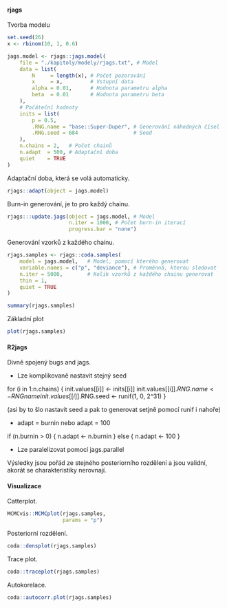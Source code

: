 #### rjags

Tvorba modelu

```{r }
set.seed(26)
x <- rbinom(10, 1, 0.6)

jags.model <- rjags::jags.model(
    file = "./kapitoly/modely/rjags.txt", # Model
    data = list(
        N     = length(x), # Počet pozorování
        x     = x,         # Vstupní data
        alpha = 0.01,      # Hodnota parametru alpha
        beta  = 0.01       # Hodnota parametru beta
    ),
    # Počáteční hodnoty
    inits = list(
        p = 0.5,
        .RNG.name = "base::Super-Duper", # Generování náhodných čísel
        .RNG.seed = 684                  # Seed
    ),
    n.chains = 2,   # Počet chainů
    n.adapt  = 500, # Adaptační doba
    quiet    = TRUE
)
```

Adaptační doba, která se volá automaticky.

```{r , eval=FALSE}
rjags::adapt(object = jags.model)
```

Burn-in generování, je to pro každý chainu.

```{r }
rjags:::update.jags(object = jags.model, # Model
                    n.iter = 1000, # Počet burn-in iterací
                    progress.bar = "none")
```

Generování vzorků z každého chainu.

```{r }
rjags.samples <- rjags::coda.samples(
    model = jags.model,   # Model, pomocí kterého generovat
    variable.names = c("p", "deviance"), # Proměnná, kterou sledovat
    n.iter = 5000,        # Kolik vzorků z každého chainu generovat
    thin = 1,
    quiet = TRUE
)

summary(rjags.samples)
```

Základní plot


```{r }
plot(rjags.samples)
```

#### R2jags

Divně spojený bugs and jags.

- Lze komplikovaně nastavit stejný seed

for (i in 1:n.chains) {
    init.values[[i]] <- inits[[i]]
    init.values[[i]]$.RNG.name <- RNGname
    init.values[[i]]$.RNG.seed <- runif(1, 0, 2^31)
}

(asi by to šlo nastavit seed a pak to generovat setjně pomocí runif i nahoře)

- adapt = burnin nebo adapt = 100

if (n.burnin > 0) {
    n.adapt <- n.burnin
}
else {
    n.adapt <- 100
}

- Lze paralelizovat pomocí jags.parallel

Výsledky jsou pořád ze stejného posteriorního rozdělení a jsou validní,
akorát se charakteristiky nerovnají.


#### Visualizace

Catterplot.

```{r }
MCMCvis::MCMCplot(rjags.samples,
                  params = "p")
```

Posteriorní rozdělení.

```{r }
coda::densplot(rjags.samples)
```

Trace plot.

```{r }
coda::traceplot(rjags.samples)
```

Autokorelace.

```{r }
coda::autocorr.plot(rjags.samples)
```
